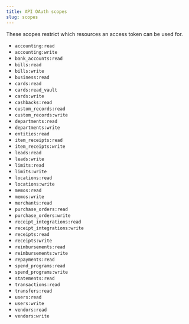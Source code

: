 ```yaml
---
title: API OAuth scopes
slug: scopes
---
```



These scopes restrict which resources an access token can be used for.

- `accounting:read`
- `accounting:write`
- `bank_accounts:read`
- `bills:read`
- `bills:write`
- `business:read`
- `cards:read`
- `cards:read_vault`
- `cards:write`
- `cashbacks:read`
- `custom_records:read`
- `custom_records:write`
- `departments:read`
- `departments:write`
- `entities:read`
- `item_receipts:read`
- `item_receipts:write`
- `leads:read`
- `leads:write`
- `limits:read`
- `limits:write`
- `locations:read`
- `locations:write`
- `memos:read`
- `memos:write`
- `merchants:read`
- `purchase_orders:read`
- `purchase_orders:write`
- `receipt_integrations:read`
- `receipt_integrations:write`
- `receipts:read`
- `receipts:write`
- `reimbursements:read`
- `reimbursements:write`
- `repayments:read`
- `spend_programs:read`
- `spend_programs:write`
- `statements:read`
- `transactions:read`
- `transfers:read`
- `users:read`
- `users:write`
- `vendors:read`
- `vendors:write`
